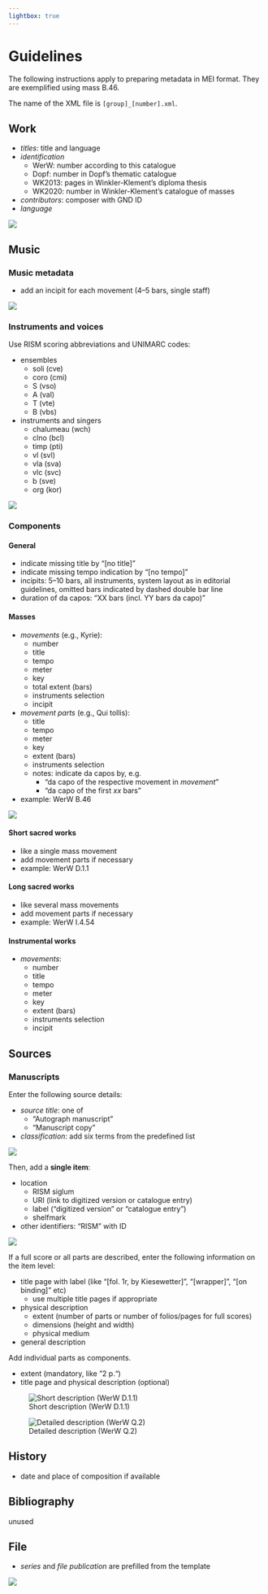 ```yaml
---
lightbox: true
---
```


# Guidelines {.unnumbered}

The following instructions apply to preparing metadata in MEI format. They are exemplified using mass B.46.

The name of the XML file is `[group]_[number].xml`.

## Work

- *titles*: title and language
- *identification*
  - WerW: number according to this catalogue
  - Dopf: number in Dopf's thematic catalogue
  - WK2013: pages in Winkler-Klement's diploma thesis
  - WK2020: number in Winkler-Klement's catalogue of masses
- *contributors*: composer with GND ID
- *language*

![](images/mermeid_work.png)


## Music

### Music metadata

- add an incipit for each movement (4–5 bars, single staff)

![](images/mermeid_music_metadata.png)


### Instruments and voices

Use RISM scoring abbreviations and UNIMARC codes:

- ensembles
  - soli (cve)
  - coro (cmi)
  - S (vso)
  - A (val)
  - T (vte)
  - B (vbs)
- instruments and singers
  - chalumeau (wch)
  - clno (bcl)
  - timp (pti)
  - vl (svl)
  - vla (sva)
  - vlc (svc)
  - b (sve)
  - org (kor)
  
![](images/mermeid_music_instruments.png)
    
### Components

#### General

- indicate missing title by “[no title]”
- indicate missing tempo indication by “[no tempo]”
- incipits: 5–10 bars, all instruments, system layout as in editorial guidelines, omitted bars indicated by dashed double bar line
- duration of da capos: “XX bars (incl. YY bars da capo)”

#### Masses

- *movements* (e.g., Kyrie):
  - number
  - title
  - tempo
  - meter
  - key
  - total extent (bars)
  - instruments selection
  - incipit 
- *movement parts* (e.g., Qui tollis):
  - title
  - tempo
  - meter
  - key
  - extent (bars)
  - instruments selection
  - notes: indicate da capos by, e.g.
    - “da capo of the respective movement in *movement*”
    - “da capo of the first *xx* bars”
- example: WerW B.46

![](images/mermeid_music_components.png)

#### Short sacred works

- like a single mass movement
- add movement parts if necessary
- example: WerW D.1.1


#### Long sacred works

- like several mass movements
- add movement parts if necessary
- example: WerW I.4.54


#### Instrumental works

- *movements*:
  - number
  - title
  - tempo
  - meter
  - key
  - extent (bars)
  - instruments selection
  - incipit


## Sources

### Manuscripts

Enter the following source details:

- *source title*: one of
  - “Autograph manuscript”
  - “Manuscript copy”
- *classification*: add six terms from the predefined list

![](images/mermeid_sources_manuscript_1.png)

Then, add a **single item**:

- location
  - RISM siglum
  - URI (link to digitized version or catalogue entry)
  - label (“digitized version” or “catalogue entry”)
  - shelfmark
- other identifiers: “RISM” with ID

![](images/mermeid_sources_manuscript_2.png)

If a full score or all parts are described, enter the following information on the item level:

- title page with label (like “[fol. 1r, by Kiesewetter]”, “[wrapper]”, “[on binding]” etc)
  - use multiple title pages if appropriate
- physical description
  - extent (number of parts or number of folios/pages for full scores)
  - dimensions (height and width)
  - physical medium
- general description

Add individual parts as components.

- extent (mandatory, like ”2 p.“)
- title page and physical description (optional)


![Short description (WerW D.1.1)](images/mermeid_sources_manuscript_3.png)

![Detailed description (WerW Q.2)](images/mermeid_sources_manuscript_4.png)


## History

- date and place of composition if available


## Bibliography

unused


## File

- *series* and *file publication* are prefilled from the template

![](images/mermeid_file.png)
